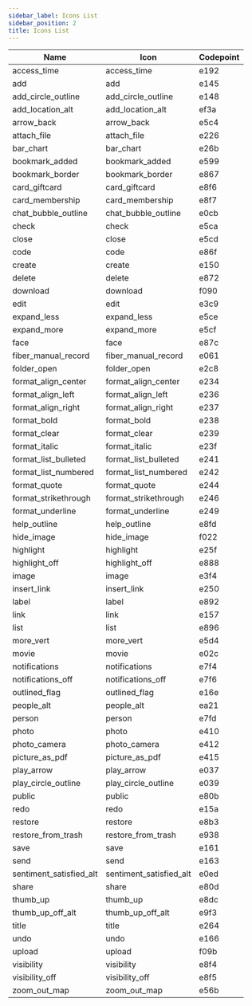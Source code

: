 ```yaml
---
sidebar_label: Icons List
sidebar_position: 2
title: Icons List
---
```



|Name|Icon|Codepoint|
|----|----------|----|
|access_time|<Icon baseClassName="material-icons-outlined">access_time</Icon>| e192|
|add|<Icon baseClassName="material-icons-outlined">add</Icon>|e145|
|add_circle_outline|<Icon baseClassName="material-icons-outlined">add_circle_outline</Icon>|e148|
|add_location_alt|<Icon baseClassName="material-icons-outlined">add_location_alt</Icon>|ef3a|
|arrow_back|<Icon baseClassName="material-icons-outlined">arrow_back</Icon>|e5c4|
|attach_file|<Icon baseClassName="material-icons-outlined">attach_file</Icon>|e226|
|bar_chart|<Icon baseClassName="material-icons-outlined">bar_chart</Icon>|e26b|
|bookmark_added|<Icon baseClassName="material-icons-outlined">bookmark_added</Icon>|e599|
|bookmark_border|<Icon baseClassName="material-icons-outlined">bookmark_border</Icon>|e867|
|card_giftcard|<Icon baseClassName="material-icons-outlined">card_giftcard</Icon>|e8f6|
|card_membership|<Icon baseClassName="material-icons-outlined">card_membership</Icon>|e8f7|
|chat_bubble_outline|<Icon baseClassName="material-icons-outlined">chat_bubble_outline</Icon>|e0cb|
|check|<Icon baseClassName="material-icons-outlined">check</Icon>|e5ca|
|close|<Icon baseClassName="material-icons-outlined">close</Icon>|e5cd|
|code|<Icon baseClassName="material-icons-outlined">code</Icon>|e86f|
|create|<Icon baseClassName="material-icons-outlined">create</Icon>|e150|
|delete|<Icon baseClassName="material-icons-outlined">delete</Icon>|e872|
|download|<Icon baseClassName="material-icons-outlined">download</Icon>|f090|
|edit|<Icon baseClassName="material-icons-outlined">edit</Icon>|e3c9|
|expand_less|<Icon baseClassName="material-icons-outlined">expand_less</Icon>|e5ce|
|expand_more|<Icon baseClassName="material-icons-outlined">expand_more</Icon>|e5cf|
|face|<Icon baseClassName="material-icons-outlined">face</Icon>|e87c|
|fiber_manual_record|<Icon baseClassName="material-icons-outlined">fiber_manual_record</Icon>|e061|
|folder_open|<Icon baseClassName="material-icons-outlined">folder_open</Icon>|e2c8|
|format_align_center|<Icon baseClassName="material-icons-outlined">format_align_center</Icon>|e234|
|format_align_left|<Icon baseClassName="material-icons-outlined">format_align_left</Icon>|e236|
|format_align_right|<Icon baseClassName="material-icons-outlined">format_align_right</Icon>|e237|
|format_bold|<Icon baseClassName="material-icons-outlined">format_bold</Icon>|e238|
|format_clear|<Icon baseClassName="material-icons-outlined">format_clear</Icon>|e239|
|format_italic|<Icon baseClassName="material-icons-outlined">format_italic</Icon>|e23f|
|format_list_bulleted|<Icon baseClassName="material-icons-outlined">format_list_bulleted</Icon>|e241|
|format_list_numbered|<Icon baseClassName="material-icons-outlined">format_list_numbered</Icon>|e242|
|format_quote|<Icon baseClassName="material-icons-outlined">format_quote</Icon>|e244|
|format_strikethrough|<Icon baseClassName="material-icons-outlined">format_strikethrough</Icon>|e246|
|format_underline|<Icon baseClassName="material-icons-outlined">format_underline</Icon>|e249|
|help_outline|<Icon baseClassName="material-icons-outlined">help_outline</Icon>|e8fd|
|hide_image|<Icon baseClassName="material-icons-outlined">hide_image</Icon>|f022|
|highlight|<Icon baseClassName="material-icons-outlined">highlight</Icon>|e25f|
|highlight_off|<Icon baseClassName="material-icons-outlined">highlight_off</Icon>|e888|
|image|<Icon baseClassName="material-icons-outlined">image</Icon>|e3f4|
|insert_link|<Icon baseClassName="material-icons-outlined">insert_link</Icon>|e250|
|label|<Icon baseClassName="material-icons-outlined">label</Icon>|e892|
|link|<Icon baseClassName="material-icons-outlined">link</Icon>|e157|
|list|<Icon baseClassName="material-icons-outlined">list</Icon>|e896|
|more_vert|<Icon baseClassName="material-icons-outlined">more_vert</Icon>|e5d4|
|movie|<Icon baseClassName="material-icons-outlined">movie</Icon>|e02c|
|notifications|<Icon baseClassName="material-icons-outlined">notifications</Icon>|e7f4|
|notifications_off|<Icon baseClassName="material-icons-outlined">notifications_off</Icon>|e7f6|
|outlined_flag|<Icon baseClassName="material-icons-outlined">outlined_flag</Icon>|e16e|
|people_alt|<Icon baseClassName="material-icons-outlined">people_alt</Icon>|ea21|
|person|<Icon baseClassName="material-icons-outlined">person</Icon>|e7fd|
|photo|<Icon baseClassName="material-icons-outlined">photo</Icon>|e410|
|photo_camera|<Icon baseClassName="material-icons-outlined">photo_camera</Icon>|e412|
|picture_as_pdf|<Icon baseClassName="material-icons-outlined">picture_as_pdf</Icon>|e415|
|play_arrow|<Icon baseClassName="material-icons-outlined">play_arrow</Icon>|e037|
|play_circle_outline|<Icon baseClassName="material-icons-outlined">play_circle_outline</Icon>|e039|
|public|<Icon baseClassName="material-icons-outlined">public</Icon>|e80b|
|redo|<Icon baseClassName="material-icons-outlined">redo</Icon>|e15a|
|restore|<Icon baseClassName="material-icons-outlined">restore</Icon>|e8b3|
|restore_from_trash|<Icon baseClassName="material-icons-outlined">restore_from_trash</Icon>|e938|
|save|<Icon baseClassName="material-icons-outlined">save</Icon>|e161|
|send|<Icon baseClassName="material-icons-outlined">send</Icon>|e163|
|sentiment_satisfied_alt|<Icon baseClassName="material-icons-outlined">sentiment_satisfied_alt</Icon>|e0ed|
|share|<Icon baseClassName="material-icons-outlined">share</Icon>|e80d|
|thumb_up|<Icon baseClassName="material-icons-outlined">thumb_up</Icon>|e8dc|
|thumb_up_off_alt|<Icon baseClassName="material-icons-outlined">thumb_up_off_alt</Icon>|e9f3|
|title|<Icon baseClassName="material-icons-outlined">title</Icon>|e264|
|undo|<Icon baseClassName="material-icons-outlined">undo</Icon>|e166|
|upload|<Icon baseClassName="material-icons-outlined">upload</Icon>|f09b|
|visibility|<Icon baseClassName="material-icons-outlined">visibility</Icon>|e8f4|
|visibility_off|<Icon baseClassName="material-icons-outlined">visibility_off</Icon>|e8f5|
|zoom_out_map|<Icon baseClassName="material-icons-outlined">zoom_out_map</Icon>|e56b|



